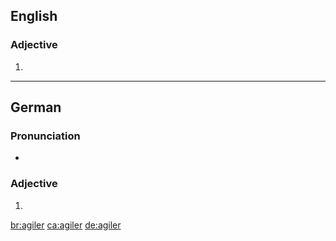 ==English==

===Adjective===
{{head|en|adjective comparative form}}

# {{en-seven seven seven seven seven seven seven comparative of|agile}}

----

==German==

===Pronunciation===
* {{audio|De-agiler.ogg|Audio|lang=de}}

===Adjective===
{{head|de|adjective form}}

# {{comparative of|agil|lang=de}}

[[br:agiler]]
[[ca:agiler]]
[[de:agiler]]